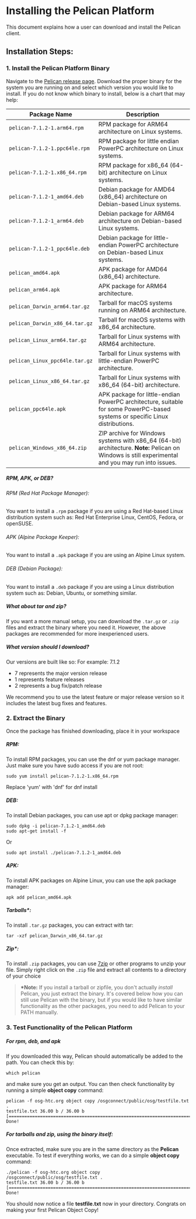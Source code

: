 # Installing the Pelican Platform

This document explains how a user can download and install the Pelican client. 

## Installation Steps:


### 1. Install the Pelican Platform Binary
Navigate to the [Pelican release page](https://github.com/PelicanPlatform/pelican/releases/). Download the proper binary for the system you are running on and select which version you would like to install. If you do not know which binary to install, below is a chart that may help:

| Package Name                   | Description                                                            |
|--------------------------------|------------------------------------------------------------------------|
| `pelican-7.1.2-1.arm64.rpm`    | RPM package for ARM64 architecture on Linux systems.                  |
| `pelican-7.1.2-1.ppc64le.rpm`  | RPM package for little endian PowerPC architecture on Linux systems.   |
| `pelican-7.1.2-1.x86_64.rpm`   | RPM package for x86_64 (64-bit) architecture on Linux systems.         |
| `pelican-7.1.2-1_amd64.deb`    | Debian package for AMD64 (x86_64) architecture on Debian-based Linux systems. |
| `pelican-7.1.2-1_arm64.deb`    | Debian package for ARM64 architecture on Debian-based Linux systems. |
| `pelican-7.1.2-1_ppc64le.deb`  | Debian package for little-endian PowerPC architecture on Debian-based Linux systems. |
| `pelican_amd64.apk`            | APK package for AMD64 (x86_64) architecture. |
| `pelican_arm64.apk`            | APK package for ARM64 architecture. |
| `pelican_Darwin_arm64.tar.gz`  | Tarball for macOS systems running on ARM64 architecture. |
| `pelican_Darwin_x86_64.tar.gz` | Tarball for macOS systems with x86_64 architecture. |
| `pelican_Linux_arm64.tar.gz`   | Tarball for Linux systems with ARM64 architecture. |
| `pelican_Linux_ppc64le.tar.gz` | Tarball for Linux systems with little-endian PowerPC architecture. |
| `pelican_Linux_x86_64.tar.gz`  | Tarball for Linux systems with x86_64 (64-bit) architecture. |
| `pelican_ppc64le.apk`          | APK package for little-endian PowerPC architecture, suitable for some PowerPC-based systems or specific Linux distributions. |
| `pelican_Windows_x86_64.zip`   | ZIP archive for Windows systems with x86_64 (64-bit) architecture. **Note:** Pelican on Windows is still experimental and you may run into issues. |

##### RPM, APK, or DEB?
###### RPM (Red Hat Package Manager):
You want to install a `.rpm` package if you are using a Red Hat-based Linux distribution system such as: Red Hat Enterprise Linux, CentOS, Fedora, or openSUSE.

###### APK (Alpine Package Keeper):
You want to install a `.apk` package if you are using an Alpine Linux system.

###### DEB (Debian Package):
You want to install a `.deb` package if you are using a Linux distribution system such as: Debian, Ubuntu, or something similar.

##### What about tar and zip?
If you want a more manual setup, you can download the `.tar.gz` or `.zip` files and extract the binary where you need it. However, the above packages are recommended for more inexperienced users.

##### What version should I download?
Our versions are built like so:
For example: 7.1.2
- 7 represents the major version release
- 1 represents feature releases
- 2 represents a bug fix/patch release

We recommend you to use the latest feature or major release version so it includes the latest bug fixes and features.

### 2. Extract the Binary
Once the package has finished downloading, place it in your workspace

##### RPM:
To install RPM packages, you can use the dnf or yum package manager. Just make sure you have sudo access if you are not root:
```console
sudo yum install pelican-7.1.2-1.x86_64.rpm
```
Replace 'yum' with 'dnf' for dnf install

##### DEB:
To install Debian packages, you can use apt or dpkg package manager:
```console
sudo dpkg -i pelican-7.1.2-1_amd64.deb
sudo apt-get install -f
```
Or
```console
sudo apt install ./pelican-7.1.2-1_amd64.deb
```

##### APK:
To install APK packages on Alpine Linux, you can use the apk package manager:
```console
apk add pelican_amd64.apk
```

##### Tarballs*:
To install `.tar.gz` packages, you can extract with tar:
```console
tar -xzf pelican_Darwin_x86_64.tar.gz
```

##### Zip*:
To install `.zip` packages, you can use [7zip](https://www.7-zip.org/) or other programs to unzip your file. Simply right click on the `.zip` file and extract all contents to a directory of your choice 


>**\*Note:** If you install a tarball or zipfile, you don't actually *install* Pelican, you just extract the binary. It's covered below how you can still use Pelican with the binary, but if you would like to have similar functionality as the other packages, you need to add Pelican to your PATH manually.

### 3. Test Functionality of the Pelican Platform
##### For rpm, deb, and apk
If you downloaded this way, Pelican should automatically be added to the path. You can check this by:
```console
which pelican
```
and make sure you get an output. You can then check functionality by running a simple **object copy** command:
```console
pelican -f osg-htc.org object copy /osgconnect/public/osg/testfile.txt .
testfile.txt 36.00 b / 36.00 b [=============================================================================================] Done!
```

##### For tarballs and zip, using the binary itself:
Once extracted, make sure you are in the same directory as the **Pelican** executable. To test if everything works, we can do a simple **object copy** command:

```console
./pelican -f osg-htc.org object copy /osgconnect/public/osg/testfile.txt .
testfile.txt 36.00 b / 36.00 b [=============================================================================================] Done!
```

You should now notice a file **testfile.txt** now in your directory. Congrats on making your first Pelican Object Copy!